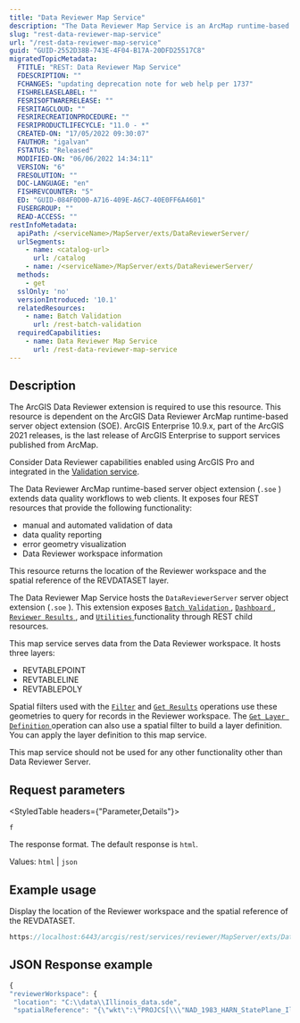 ```yaml
---
title: "Data Reviewer Map Service"
description: "The Data Reviewer Map Service is an ArcMap runtime-based server object extension (SOE) that extends data quality workflows to web clients."
slug: "rest-data-reviewer-map-service"
url: "/rest-data-reviewer-map-service"
guid: "GUID-2552D38B-743E-4F04-B17A-20DFD25517C8"
migratedTopicMetadata:
  FTITLE: "REST: Data Reviewer Map Service"
  FDESCRIPTION: ""
  FCHANGES: "updating deprecation note for web help per 1737"
  FISHRELEASELABEL: ""
  FESRISOFTWARERELEASE: ""
  FESRITAGCLOUD: ""
  FESRIRECREATIONPROCEDURE: ""
  FESRIPRODUCTLIFECYCLE: "11.0 - *"
  CREATED-ON: "17/05/2022 09:30:07"
  FAUTHOR: "igalvan"
  FSTATUS: "Released"
  MODIFIED-ON: "06/06/2022 14:34:11"
  VERSION: "6"
  FRESOLUTION: ""
  DOC-LANGUAGE: "en"
  FISHREVCOUNTER: "5"
  ED: "GUID-084F0D00-A716-409E-A6C7-40E0FF6A4601"
  FUSERGROUP: ""
  READ-ACCESS: ""
restInfoMetadata:
  apiPath: /<serviceName>/MapServer/exts/DataReviewerServer/
  urlSegments:
    - name: <catalog-url>
      url: /catalog
    - name: /<serviceName>/MapServer/exts/DataReviewerServer/
  methods:
    - get
  sslOnly: 'no'
  versionIntroduced: '10.1'
  relatedResources:
    - name: Batch Validation
      url: /rest-batch-validation
  requiredCapabilities:
    - name: Data Reviewer Map Service
      url: /rest-data-reviewer-map-service
---
```


## Description

<Note>
The ArcGIS Data Reviewer extension is required to use this resource.
</Note>

<Note>
This resource is dependent on the ArcGIS Data Reviewer ArcMap runtime-based server object extension (SOE). ArcGIS Enterprise 10.9.x, part of the ArcGIS 2021 releases, is the last release of ArcGIS Enterprise to support services published from ArcMap.

Consider Data Reviewer capabilities enabled using ArcGIS Pro and integrated in the [Validation service](/validation-server).
</Note>

The Data Reviewer ArcMap runtime-based server object extension (`.soe` ) extends data quality workflows to web clients. It exposes four REST resources that provide the following functionality:

-   manual and automated validation of data
-   data quality reporting
-   error geometry visualization
-   Data Reviewer workspace information

This resource returns the location of the Reviewer workspace and the spatial reference of the REVDATASET layer.

The Data Reviewer Map Service hosts the `DataReviewerServer` server object extension (`.soe` ). This extension exposes [`Batch Validation` ](/rest-batch-validation), [`Dashboard` ](/rest-dashboard), [`Reviewer Results` ](/rest-reviewer-results), and [`Utilities` ](/rest-utilities) functionality through REST child resources. 

This map service serves data from the Data Reviewer workspace. It hosts three layers:

-   REVTABLEPOINT
-   REVTABLELINE
-   REVTABLEPOLY

Spatial filters used with the [`Filter`](/rest-filter) and [`Get Results`](/rest-get-results) operations use these geometries to query for records in the Reviewer workspace. The [`Get Layer Definition` ](/rest-get-layer-definition) operation can also use a spatial filter to build a layer definition. You can apply the layer definition to this map service.

<Note>
This map service should not be used for any other functionality other than Data Reviewer Server.
</Note>

##  Request parameters 

<StyledTable headers={"Parameter,Details"}>

<StyledTableRow>

<StyledTableCell cellStyle="markdown">

`f` 

</StyledTableCell>

<StyledTableCell cellStyle="markdown">

The response format. The default response is `html`.

Values: `html` | `json` 

</StyledTableCell>

</StyledTableRow>

</StyledTable>

## Example usage

Display the location of the Reviewer workspace and the spatial reference of the REVDATASET.

```javascript
https://localhost:6443/arcgis/rest/services/reviewer/MapServer/exts/DataReviewerServer?f=pjson
```

## JSON Response example

```javascript
{
"reviewerWorkspace": {
 "location": "C:\\data\\Illinois_data.sde",
 "spatialReference": "{\"wkt\":\"PROJCS[\\\"NAD_1983_HARN_StatePlane_Illinois_East_FIPS_1202\\\",GEOGCS[\\\"GCS_North_American_1983_HARN\\\",DATUM[\\\"D_North_American_1983_HARN\\\",SPHEROID[\\\"GRS_1980\\\",6378137.0,298.257222101]],PRIMEM[\\\"Greenwich\\\",0.0],UNIT[\\\"Degree\\\",0.0174532925199433]],PROJECTION[\\\"Transverse_Mercator\\\"],PARAMETER[\\\"False_Easting\\\",984250.0],PARAMETER[\\\"False_Northing\\\",0.0],PARAMETER[\\\"Central_Meridian\\\",-88.33333333333333],PARAMETER[\\\"Scale_Factor\\\",0.999975],PARAMETER[\\\"Latitude_Of_Origin\\\",36.66666666666666],UNIT[\\\"Foot_US\\\",0.3048006096012192]]\"}"
```

 
